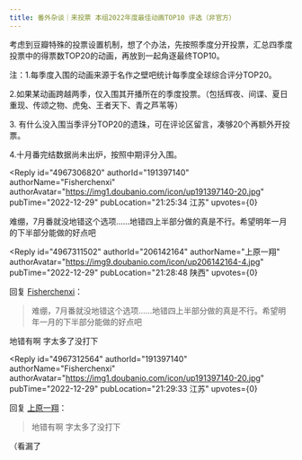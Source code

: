 ```yaml
---
title: 番外杂谈｜来投票 本组2022年度最佳动画TOP10 评选（非官方）
---
```



<Forum groupName="动画番剧" groupUrl="https://www.douban.com/group/596353/" archivedAt="2025-05-16T14:51:33.193Z">
  <Post
    id="280751043"
    title="番外杂谈｜来投票 本组2022年度最佳动画TOP10 评选（非官方）"
    url="https://www.douban.com/group/topic/280751043/?_spm_id=MjA2MTQyMTY0"
    pubTime="2023-01-03"
    highlightUserId="191397140"
  >
考虑到豆瓣特殊的投票设置机制，想了个办法，先按照季度分开投票，汇总四季度投票中的得票数TOP20的动画，再放到一起角逐最终TOP10。

注：1.每季度入围的动画来源于名作之壁吧统计每季度全球综合评分TOP20。

2.如果某动画跨越两季，仅入围其开播所在的季度投票。（包括辉夜、间谍、夏日重现、传颂之物、虎兔、王者天下、青之芦苇等）

3\.
有什么没入围当季评分TOP20的遗珠，可在评论区留言，凑够20个再额外开投票。

4.十月番完结数据尚未出炉，按照中期评分入围。



<Reply
  id="4967306820"
  authorId="191397140"
  authorName="Fisherchenxi"
  authorAvatar="https://img1.doubanio.com/icon/up191397140-20.jpg"
  pubTime="2022-12-29"
  pubLocation="21:25:34 江苏"
  upvotes={0}
>
难绷，7月番就没地错这个选项......地错四上半部分做的真是不行。希望明年一月的下半部分能做的好点吧
</Reply>

<Reply
  id="4967311502"
  authorId="206142164"
  authorName="上原一翔"
  authorAvatar="https://img9.doubanio.com/icon/up206142164-4.jpg"
  pubTime="2022-12-29"
  pubLocation="21:28:48 陕西"
  upvotes={0}
>
回复 [Fisherchenxi](https://www.douban.com/people/191397140/)：
 > 难绷，7月番就没地错这个选项......地错四上半部分做的真是不行。希望明年一月的下半部分能做的好点吧

地错有啊 字太多了没打下
</Reply>

<Reply
  id="4967312564"
  authorId="191397140"
  authorName="Fisherchenxi"
  authorAvatar="https://img1.doubanio.com/icon/up191397140-20.jpg"
  pubTime="2022-12-29"
  pubLocation="21:29:33 江苏"
  upvotes={0}
>
回复 [上原一翔](https://www.douban.com/people/206142164/)：
 > 地错有啊 字太多了没打下

（看漏了
</Reply>
  </Post>
</Forum>
